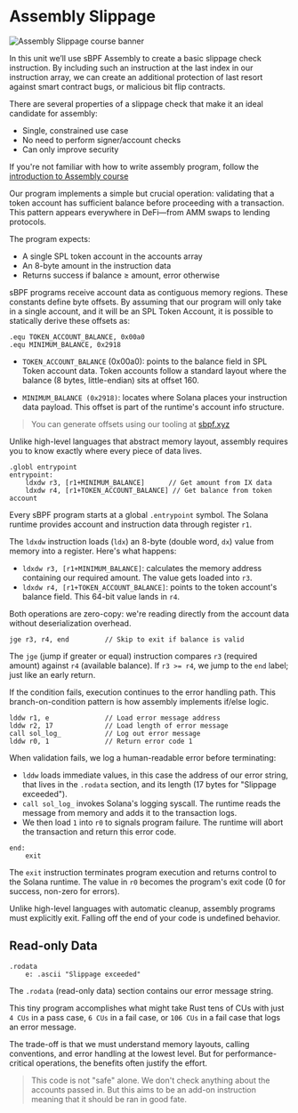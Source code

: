 # Assembly Slippage

![Assembly Slippage course banner](/graphics/banners/assembly-slippage.png)

In this unit we’ll use sBPF Assembly to create a basic slippage check instruction. By including such an instruction at the last index in our instruction array, we can create an additional protection of last resort against smart contract bugs, or malicious bit flip contracts.

There are several properties of a slippage check that make it an ideal candidate for assembly:

- Single, constrained use case
- No need to perform signer/account checks
- Can only improve security

If you're not familiar with how to write assembly program, follow the [introduction to Assembly course](en/courses/introduction-to-assembly)

<ArticleSection name="Program Design" id="program-design" level="h2" />

Our program implements a simple but crucial operation: validating that a token account has sufficient balance before proceeding with a transaction. This pattern appears everywhere in DeFi—from AMM swaps to lending protocols.

The program expects:
- A single SPL token account in the accounts array
- An 8-byte amount in the instruction data
- Returns success if balance ≥ amount, error otherwise

<ArticleSection name="Memory Offsets" id="memory-offsets" level="h2" />

sBPF programs receive account data as contiguous memory regions. These constants define byte offsets. By assuming that our program will only take in a single account, and it will be an SPL Token Account, it is possible to statically derive these offsets as:

```sbpf
.equ TOKEN_ACCOUNT_BALANCE, 0x00a0
.equ MINIMUM_BALANCE, 0x2918
```

- `TOKEN_ACCOUNT_BALANCE` (0x00a0): points to the balance field in SPL Token account data. Token accounts follow a standard layout where the balance (8 bytes, little-endian) sits at offset 160.

- `MINIMUM_BALANCE (0x2918)`: locates where Solana places your instruction data payload. This offset is part of the runtime's account info structure.

> You can generate offsets using our tooling at [sbpf.xyz](https://sbpf.xyz)

Unlike high-level languages that abstract memory layout, assembly requires you to know exactly where every piece of data lives.

<ArticleSection name="Entrypoint and Initial Validation" id="entrypoint-and-validations" level="h2" />

```sbpf
.globl entrypoint
entrypoint:
    ldxdw r3, [r1+MINIMUM_BALANCE]      // Get amount from IX data
    ldxdw r4, [r1+TOKEN_ACCOUNT_BALANCE] // Get balance from token account
```

Every sBPF program starts at a global `.entrypoint` symbol. The Solana runtime provides account and instruction data through register `r1`.

The `ldxdw` instruction loads (`ldx`) an 8-byte (double word, `dx`) value from memory into a register. Here's what happens:
- `ldxdw r3, [r1+MINIMUM_BALANCE]`: calculates the memory address containing our required amount. The value gets loaded into `r3`.
- `ldxdw r4, [r1+TOKEN_ACCOUNT_BALANCE]`: points to the token account's balance field. This 64-bit value lands in `r4`.

Both operations are zero-copy: we're reading directly from the account data without deserialization overhead.

<ArticleSection name="Conditional Logic and Branching" id="conditional-logic-and-branching" level="h2" />

```sbpf
jge r3, r4, end         // Skip to exit if balance is valid
```

The `jge` (jump if greater or equal) instruction compares `r3` (required amount) against `r4` (available balance). If `r3 >= r4`, we jump to the `end` label; just like an early return.

If the condition fails, execution continues to the error handling path. This branch-on-condition pattern is how assembly implements if/else logic.

<ArticleSection name="Error Handling and Logging" id="error-handling-and-logging" level="h2" />

```sbpf
lddw r1, e              // Load error message address
lddw r2, 17             // Load length of error message  
call sol_log_           // Log out error message
lddw r0, 1              // Return error code 1
```

When validation fails, we log a human-readable error before terminating:
- `lddw` loads immediate values, in this case the address of our error string, that lives in the `.rodata` section, and its length (17 bytes for "Slippage exceeded").
- `call sol_log_` invokes Solana's logging syscall. The runtime reads the message from memory and adds it to the transaction logs.
- We then load `1` into `r0` to signals program failure. The runtime will abort the transaction and return this error code.

<ArticleSection name="Program Termination" id="program-termination" level="h2" />

```sbpf
end:
    exit
```

The `exit` instruction terminates program execution and returns control to the Solana runtime. The value in `r0` becomes the program's exit code (0 for success, non-zero for errors).

Unlike high-level languages with automatic cleanup, assembly programs must explicitly exit. Falling off the end of your code is undefined behavior.

## Read-only Data

```sbpf
.rodata
    e: .ascii "Slippage exceeded"
```

The `.rodata` (read-only data) section contains our error message string.

<ArticleSection name="Conclusion" id="conclusion" level="h2" />
  
This tiny program accomplishes what might take Rust tens of CUs with just `4 CUs` in a pass case, `6 CUs` in a fail case, or `106 CUs` in a fail case that logs an error message.

The trade-off is that we must understand memory layouts, calling conventions, and error handling at the lowest level. But for performance-critical operations, the benefits often justify the effort.

> This code is not "safe" alone. We don't check anything about the accounts passed in. But this aims to be an add-on instruction meaning that it should be ran in good fate.
